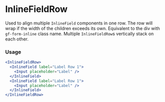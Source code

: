 # InlineFieldRow

Used to align multiple `InlineField` components in one row. The row will wrap if the width of the children exceeds its own. Equivalent to the div with `gf-form-inline` class name.
Multiple `InlineFieldRow`s vertically stack on each other.

### Usage

```jsx
<InlineFieldRow>
  <InlineField label="Label Row 1">
    <Input placeholder="Label" />
  </InlineField>
  <InlineField label="Label Row 1">
    <Input placeholder="Label" />
  </InlineField>
</InlineFieldRow>
```
